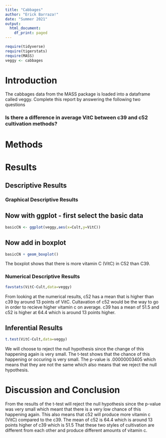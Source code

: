 ```yaml
---
title: "Cabbages"
author: "Erick Barraza!"
date: "Summer 2021"
output:
  html_document:
    df_print: paged
---
```


```r
require(tidyverse)
require(tigerstats)
require(MASS)
veggy <- cabbages
```

# Introduction

<!--In this section you explain what you are trying to show.  Where did the data come from?  What is the research or other question you are trying to answer?!-->
 The cabbages data from the MASS package is loaded into a dataframe called veggy. Complete this report by answering the following two questions  
 
### Is there a difference in average VitC between c39 and c52 cultivation methods?  

# Methods

<!--Decide on your methods:  use "variable analysis" or other appropriate descriptors.  Make sure to choose at least one graphical method and at least one numerical method.!-->

# Results

<!--Divide this section into two sub-sections:  One for your descriptive  results and one for your inferential results.!-->

## Descriptive Results

### Graphical Descriptive Results

<!--Graphical results here.  Make sure to show your code.  Provide appropriate labels for axes, giving units if possible, and provide a good title for the graph, too.  Use the graphical results to describe the patterns if any that exist in the data as focused toward the research question!-->

## Now with ggplot - first select the basic data

```r
basicCN <- ggplot(veggy,aes(x=Cult,y=VitC))
```
## Now add in boxplot

```r
basicCN + geom_boxplot()
```

The boxplot shows that there is more vitamin C (VitC) in C52 than C39.  

### Numerical Descriptive Results

<!--Numerical results go here. Use the numerical results to describe the patterns if any that exist in the data as focused toward the research question!-->

```r
favstats(VitC~Cult,data=veggy)
```

From looking at the numerical results, c52 has a mean that is higher than c39 by around 13 points of VitC. Cultavation of c52 would be the way to go in order to recieve higher vitamin c on average. c39 has a mean of 51.5 and c52 is higher at 64.4 which is around 13 points higher.  
  
## Inferential Results

<!--State hypothesis clearly.  Make sure your discussion of the inferential test covers all the aspects that the test output produces, such as test statistic, p-value etc.  Make a decision about the null hypothesis, explain the assumptions on which the selected test/procedure was based, and why the chosen procedure satisfys the assumptions and is appropriate to answer the research question!-->

```r
t.test(VitC~Cult,data=veggy)
```

We will choose to reject the null hypothesis since the change of this happening again is very small. The t-test shows that the chance of this happening or occuring is very small. The p-value is .00000003405 which means that they are not the same which also means that we reject the null hypothesis.  
  

# Discussion and Conclusion

<!--Discussion and conclusion here.  If you found a relationship be sure to consider whether the relationship occurs because one of the variavbles causes the other, or whether they perhasps are related for some other reason.  Watch the chapter 6 videos from the GeorgeTown videos collection.!-->

From the results of the t-test will reject the null hypothesis since the p-value was very small which meant that there is a very low chance of this happening again. This also means that c52 will produce more vitamin c (VitC) compared to the c39. The mean of c52 is 64.4 which is around 13 points higher of c39 which is 51.5 That these two styles of cultivation are different from each other and produce different amounts of vitamin c.
